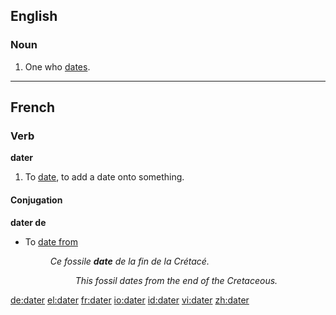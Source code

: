 ==English==

===Noun===
{{en-noun}}

# One who [[date]]s.

----

==French==

===Verb===
'''dater'''

# To [[date]], to add a date onto something.

====Conjugation====
{{fr-conj-er|dat|avoir}}

'''dater de'''

* To [[date from]]
*: ''Ce fossile '''date''' de la fin de la Crétacé.''
*:: ''This fossil dates from the end of the Cretaceous.''

[[de:dater]]
[[el:dater]]
[[fr:dater]]
[[io:dater]]
[[id:dater]]
[[vi:dater]]
[[zh:dater]]